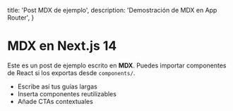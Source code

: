   title: 'Post MDX de ejemplo',
  description: 'Demostración de MDX en App Router',
}

# MDX en Next.js 14

Este es un post de ejemplo escrito en **MDX**. Puedes importar componentes de React si los exportas desde `components/`.

- Escribe así tus guías largas
- Inserta componentes reutilizables
- Añade CTAs contextuales
